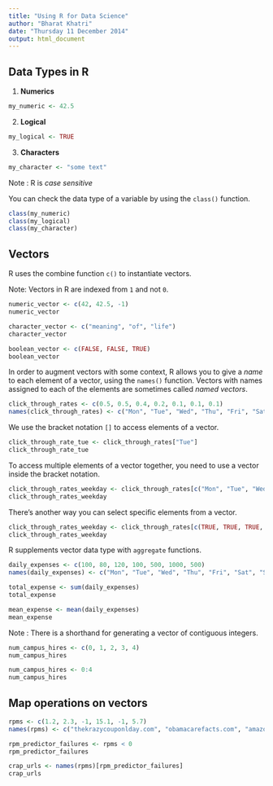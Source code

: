 ```yaml
---
title: "Using R for Data Science"
author: "Bharat Khatri"
date: "Thursday 11 December 2014"
output: html_document
---
```


Data Types in R
---------------
1. **Numerics** 
```r
my_numeric <- 42.5
```
2. **Logical** 
```r
my_logical <- TRUE
```
3. **Characters** 
```r
my_character <- "some text"
```

Note : R is *case sensitive*

You can check the data type of a variable by using the `class()` function.

```r
class(my_numeric)
class(my_logical)
class(my_character)
```


Vectors
-------
R uses the combine function `c()` to instantiate vectors.

Note: Vectors in R are indexed from `1` and not `0`.

```r
numeric_vector <- c(42, 42.5, -1)
numeric_vector

character_vector <- c("meaning", "of", "life")
character_vector

boolean_vector <- c(FALSE, FALSE, TRUE)
boolean_vector
```

In order to augment vectors with some context, R allows you to give a *name* to each element of a vector, using the `names()` function. Vectors with names assigned to each of the elements are sometimes called *named vectors*.

```r
click_through_rates <- c(0.5, 0.5, 0.4, 0.2, 0.1, 0.1, 0.1)
names(click_through_rates) <- c("Mon", "Tue", "Wed", "Thu", "Fri", "Sat", "Sun")
```

We use the bracket notation `[]` to access elements of a vector.

```r
click_through_rate_tue <- click_through_rates["Tue"]
click_through_rate_tue
```

To access multiple elements of a vector together, you need to use a vector inside the bracket notation.

```r
click_through_rates_weekday <- click_through_rates[c("Mon", "Tue", "Wed", "Thu", "Fri")]
click_through_rates_weekday
```

There's another way you can select specific elements from a vector.

```r
click_through_rates_weekday <- click_through_rates[c(TRUE, TRUE, TRUE, TRUE, TRUE, FALSE, FALSE)]
click_through_rates_weekday
```

R supplements vector data type with `aggregate` functions.

```r
daily_expenses <- c(100, 80, 120, 100, 500, 1000, 500)
names(daily_expenses) <- c("Mon", "Tue", "Wed", "Thu", "Fri", "Sat", "Sun")

total_expense <- sum(daily_expenses)
total_expense

mean_expense <- mean(daily_expenses)
mean_expense
```


Note : There is a shorthand for generating a vector of contiguous integers.
```r
num_campus_hires <- c(0, 1, 2, 3, 4)
num_campus_hires

num_campus_hires <- 0:4
num_campus_hires
```

Map operations on vectors
-------------------------
```r
rpms <- c(1.2, 2.3, -1, 15.1, -1, 5.7)
names(rpms) <- c("thekrazycouponlday.com", "obamacarefacts.com", "amazon.com", "goodhousekeeping.com", "wikipedia.org", "cheapflights.com")

rpm_predictor_failures <- rpms < 0
rpm_predictor_failures

crap_urls <- names(rpms)[rpm_predictor_failures]
crap_urls
```
